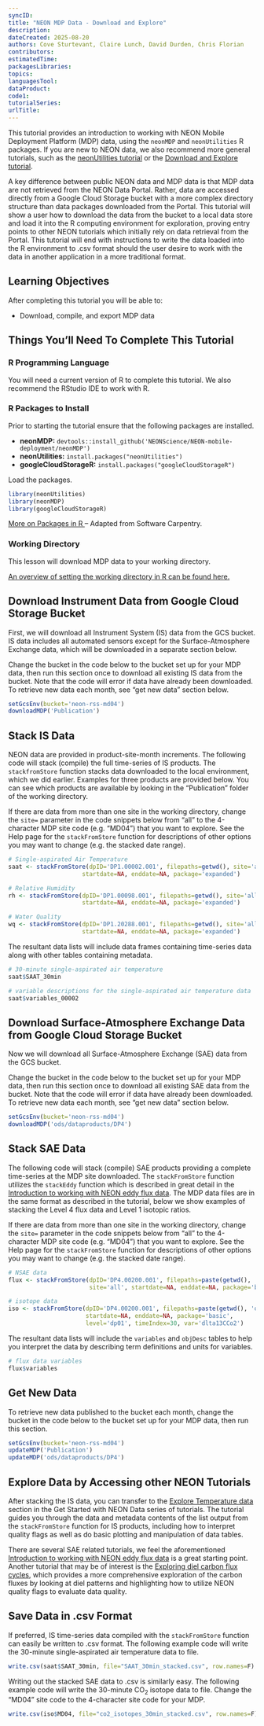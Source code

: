 ```yaml
---
syncID:
title: "NEON MDP Data - Download and Explore"
description: 
dateCreated: 2025-08-20
authors: Cove Sturtevant, Claire Lunch, David Durden, Chris Florian
contributors: 
estimatedTime: 
packagesLibraries: 
topics: 
languagesTool: 
dataProduct: 
code1: 
tutorialSeries: 
urlTitle: 
---
```


This tutorial provides an introduction to working with NEON Mobile Deployment 
Platform (MDP) data, using the `neonMDP` and `neonUtilities` R packages. If you are new to NEON data, we also recommend more general tutorials, such as the 
<a href="https://www.neonscience.org/neonDataStackR" target="_blank">neonUtilities tutorial</a>
or the <a href="https://www.neonscience.org/download-explore-neon-data" target="_blank">Download and Explore tutorial</a>. 

A key difference between public NEON data and MDP data is that MDP data are
not retrieved from the NEON Data Portal. Rather, data are accessed directly from 
a Google Cloud Storage bucket with a more complex directory structure than data
packages downloaded from the Portal. This tutorial will show a user how to 
download the data from the bucket to a local data store and load it into the R 
computing environment for exploration, proving entry points to other NEON 
tutorials which initially rely on data retrieval from the Portal. This tutorial
will end with instructions to write the data loaded into the R environment to 
.csv format should the user desire to work with the data in another application 
in a more traditional format.

<div id="ds-objectives" markdown="1">

## Learning Objectives 
After completing this tutorial you will be able to: 

* Download, compile, and export MDP data 

## Things You’ll Need To Complete This Tutorial

### R Programming Language
You will need a current version of R to complete this tutorial. We also recommend 
the RStudio IDE to work with R. 

### R Packages to Install
Prior to starting the tutorial ensure that the following packages are installed.

* **neonMDP:** `devtools::install_github('NEONScience/NEON-mobile-deployment/neonMDP')`
* **neonUtilities:** `install.packages("neonUtilities")`
* **googleCloudStorageR:** `install.packages("googleCloudStorageR")`


Load the packages.
```r

library(neonUtilities)
library(neonMDP)
library(googleCloudStorageR)

```

<a href="/packages-in-r" target="_blank"> More on Packages in R </a>– Adapted from Software Carpentry.


### Working Directory
This lesson will download MDP data to your working directory.

<a href="https://www.neonscience.org/set-working-directory-r" target="_blank"> An overview
of setting the working directory in R can be found here.</a>


## Download Instrument Data from Google Cloud Storage Bucket

First, we will download all Instrument System (IS) data from the GCS bucket. 
IS data includes all automated sensors except for the Surface-Atmosphere 
Exchange data, which will be downloaded in a separate section below.

Change the bucket in the code below to the bucket set up for your MDP data, 
then run this section once to download all existing IS data from the bucket.
Note that the code will error if data have already been downloaded. 
To retrieve new data each month, see "get new data" section below.

```r

setGcsEnv(bucket='neon-rss-md04')
downloadMDP('Publication')

```

## Stack IS Data 

NEON data are provided in product-site-month increments. 
The following code will stack (compile) the full time-series of IS products. 
The `stackfromStore` function stacks data downloaded to the local environment, 
which we did earlier.
Examples for three products are provided below. You can see which products are
available by looking in the "Publication" folder of the working directory.

If there are data from more than one site in the working directory, change 
the `site=` parameter in the code snippets below from "all" to the 4-character 
MDP site code (e.g. "MD04") that you want to explore. See the Help page for the `stackFromStore` function for descriptions of other options you may want to change (e.g. the stacked date range).

```r

# Single-aspirated Air Temperature
saat <- stackFromStore(dpID='DP1.00002.001', filepaths=getwd(), site='all',
                     startdate=NA, enddate=NA, package='expanded')

# Relative Humidity
rh <- stackFromStore(dpID='DP1.00098.001', filepaths=getwd(), site='all',
                     startdate=NA, enddate=NA, package='expanded')

# Water Quality
wq <- stackFromStore(dpID='DP1.20288.001', filepaths=getwd(), site='all',
                     startdate=NA, enddate=NA, package='expanded')

```
The resultant data lists will include data frames containing time-series data
along with other tables containing metadata. 

```r

# 30-minute single-aspirated air temperature
saat$SAAT_30min

# variable descriptions for the single-aspirated air temperature data
saat$variables_00002

```
## Download Surface-Atmosphere Exchange Data from Google Cloud Storage Bucket

Now we will download all Surface-Atmosphere Exchange (SAE) data from the GCS bucket. 

Change the bucket in the code below to the bucket set up for your MDP data, 
then run this section once to download all existing SAE data from the bucket.
Note that the code will error if data have already been downloaded. 
To retrieve new data each month, see "get new data" section below.

```r

setGcsEnv(bucket='neon-rss-md04')
downloadMDP('ods/dataproducts/DP4')

```

## Stack SAE Data 

The following code will stack (compile) SAE products providing a complete 
time-series at the MDP site downloaded. The `stackFromStore` function utilizes
the `stackEddy` function which is described in great detail in the 
<a href="https://www.neonscience.org/eddy-data-intro" target="_blank">Introduction to working with NEON eddy flux data</a>. 
The MDP data files are in the same format as described in the tutorial, below we
show examples of stacking the Level 4 flux data and Level 1 isotopic ratios.

If there are data from more than one site in the working directory, change 
the `site=` parameter in the code snippets below from "all" to the 4-character 
MDP site code (e.g. "MD04") that you want to explore. See the Help page for the `stackFromStore` function for descriptions of other options you may want to change (e.g. the stacked date range).

```r

# NSAE data
flux <- stackFromStore(dpID='DP4.00200.001', filepaths=paste(getwd(), 'ods', sep='/'), 
                       site='all', startdate=NA, enddate=NA, package='basic', level='dp04')

# isotope data
iso <- stackFromStore(dpID='DP4.00200.001', filepaths=paste(getwd(), 'ods', sep='/'), site='all',
                      startdate=NA, enddate=NA, package='basic', 
                      level='dp01', timeIndex=30, var='dlta13CCo2')

```
The resultant data lists will include the `variables` and `objDesc` tables to 
help you interpret the data by describing term definitions and units for 
variables.

```r

# flux data variables
flux$variables

```

## Get New Data

To retrieve new data published to the bucket each month, change the bucket in 
the code below to the bucket set up for your MDP data, then run this section.


```r

setGcsEnv(bucket='neon-rss-md04')
updateMDP('Publication')
updateMDP('ods/dataproducts/DP4')

```

## Explore Data by Accessing other NEON Tutorials 

After stacking the IS data, you can transfer to the 
<a href="https://www.neonscience.org/resources/learning-hub/tutorials/get-started-neon-data-series-data-tutorials#jump-70" target="_blank">Explore Temperature data</a> section in the Get Started with NEON Data series of tutorials. The tutorial guides you through the data and metadata contents of the list output from the `stackFromStore` function for IS products, including how to interpret quality flags as well as do basic plotting and manipulation of data tables. 

There are several SAE related tutorials, we feel the aforementioned 
<a href="https://www.neonscience.org/eddy-data-intro" target="_blank">Introduction to working with NEON eddy flux data</a> is
a great starting point. Another tutorial that may be of interest is the
<a href="https://www.neonscience.org/eddy-diel-cycle" target="_blank"> Exploring diel carbon flux cycles</a>, which provides 
a more comprehensive exploration of the carbon fluxes by looking at diel 
patterns and highlighting how to utilize NEON quality flags to evaluate data 
quality.

## Save Data in .csv Format 
If preferred, IS time-series data compiled with the `stackFromStore` function can easily be written to .csv format. The following example code will write the 30-minute single-aspirated air temperature data to file.

```r

write.csv(saat$SAAT_30min, file="SAAT_30min_stacked.csv", row.names=F)

```

Writing out the stacked SAE data to .csv is similarly easy. The following example code will write the 30-minute CO<sub>2</sub> isotope data to file. Change the "MD04" site code to the 4-character 
site code for your MDP. 

```r

write.csv(iso$MD04, file="co2_isotopes_30min_stacked.csv", row.names=F)

```

